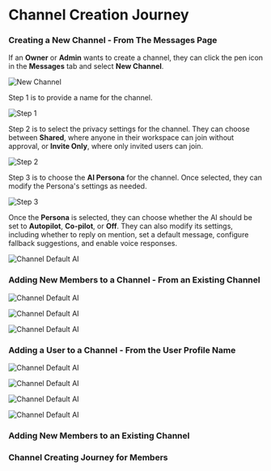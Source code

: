 # Channel Creation Journey

### Creating a New Channel - From The Messages Page

If an **Owner** or **Admin** wants to create a channel, they can click the pen icon in the **Messages** tab and select **New Channel**.

![New Channel](/images/channel1.png)

Step 1 is to provide a name for the channel.

![Step 1](/images/channel2.png)

Step 2 is to select the privacy settings for the channel. They can choose between **Shared**, where anyone in their workspace can join without approval, or **Invite Only**, where only invited users can join.

![Step 2](/images/channel3.png)

Step 3 is to choose the **AI Persona** for the channel. Once selected, they can modify the Persona's settings as needed.

![Step 3](/images/channel4.png)

Once the **Persona** is selected, they can choose whether the AI should be set to **Autopilot**, **Co-pilot**, or **Off**. They can also modify its settings, including whether to reply on mention, set a default message, configure fallback suggestions, and enable voice responses.

![Channel Default AI](/images/channel5.png)

### Adding New Members to a Channel - From an Existing Channel



![Channel Default AI](/images/channel6.png)



![Channel Default AI](/images/channel7.png)



![Channel Default AI](/images/channel8.png)


### Adding a User to a Channel - From the User Profile Name


![Channel Default AI](/images/channel9.png)

![Channel Default AI](/images/channel10.png)

![Channel Default AI](/images/channel11.png)

![Channel Default AI](/images/channel12.png)


### Adding New Members to an Existing Channel


### Channel Creating Journey for Members


